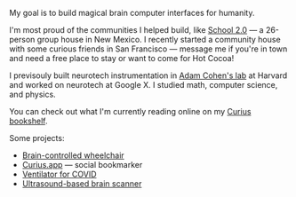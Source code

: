 

My goal is to build magical brain computer interfaces for humanity.

I'm most proud of the communities I helped build, like [School 2.0](https://school2point0.com) — a 26-person group house in New Mexico. I recently started a community house with some curious friends in San Francisco — message me if you're in town and need a free place to stay or want to come for Hot Cocoa!

I previsouly built neurotech instrumentation in [Adam Cohen's lab](https://cohenweb.rc.fas.harvard.edu/) at Harvard and worked on neurotech at Google X. I studied math, computer science, and physics.

You can check out what I'm currently reading online on my [Curius bookshelf](https://curius.app/raffi-hotter).

Some projects:
- [Brain-controlled wheelchair](https://youtu.be/_46AoSnHCRo?si=8-TZs3gyXlF4wdYP)
- [Curius.app](https://curius.app) — social bookmarker
- [Ventilator for COVID](https://github.com/breeze-ventilator/covid19-ventilator)
- [Ultrasound-based brain scanner](https://pioneer.app/winners/raffi-hotter)

<Socials />
